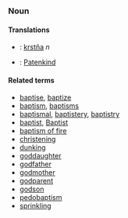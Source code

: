 ===Noun===
====Translations====
*{{sk}}: [[krstňa]] ''n''
*{{de}}: [[Patenkind]]

====Related terms====
*[[baptise]], [[baptize]]
*[[baptism]], [[baptisms]]
*[[baptismal]], [[baptistery]], [[baptistry]]
*[[baptist]], [[Baptist]]
*[[baptism of fire]]
*[[christening]]
*[[dunking]]
*[[goddaughter]]
*[[godfather]]
*[[godmother]]
*[[godparent]]
*[[godson]]
*[[pedobaptism]]
*[[sprinkling]]